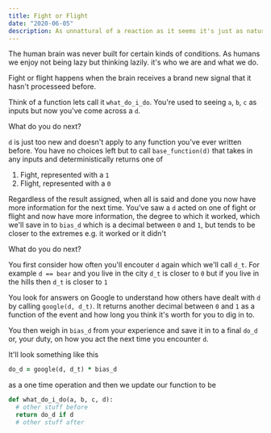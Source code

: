 ```yaml
---
title: Fight or Flight
date: "2020-06-05"
description: As unnattural of a reaction as it seems it's just as natural
---
```


The human brain was never built for certain kinds of conditions. As humans we enjoy not being lazy but thinking lazily. it's who we are and what we do.

Fight or flight happens when the brain receives a brand new signal that it hasn't processeed before.

Think of a function lets call it `what_do_i_do`. You're used to seeing `a`, `b`, `c` as inputs but now you've come across a `d`.

What do you do next?

`d` is just too new and doesn't apply to any function you've ever written before. You have no choices left but to call `base_function(d)` that takes in any inputs and deterministically returns one of

1. Fight, represented with a `1`
2. Flight, represented with a `0`

Regardless of the result assigned, when all is said and done you now have more information for the next time. You've saw a `d` acted on one of fight or flight and now have more information, the degree to which it worked, which we'll save in to `bias_d` which is a decimal between `0` and `1`, but tends to be closer to the extremes e.g. it worked or it didn't

What do you do next?

You first consider how often you'll encouter `d` again which we'll call `d_t`. For example `d == bear` and you live in the city `d_t` is closer to `0` but if you live in the hills then `d_t` is closer to `1`

You look for answers on Google to understand how others have dealt with `d` by calling `google(d, d_t)`. It returns another decimal between `0` and `1` as a function of the event and how long you think it's worth for you to dig in to.

You then weigh in `bias_d` from your experience and save it in to a final `do_d` or, your duty, on how you act the next time you encounter `d`.

It'll look something like this

```ruby
do_d = google(d, d_t) * bias_d
```

as a one time operation and then we update our function to be

```ruby
def what_do_i_do(a, b, c, d):
  # other stuff before
  return do_d if d
  # other stuff after
```

